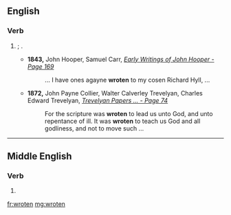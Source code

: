 ==English==

===Verb===
{{head|en|verb form}}

# {{context|archaic|lang=en}} {{past participle of|write|nodot=yes}}; {{l|en|written}}.
#* '''1843,''' John Hooper, Samuel Carr, ''[http://books.google.com/books?id=Bto7AAAAIAAJ&pg=PA169&dq=%22wroten%22 Early Writings of John Hooper - Page 169]''
#*: ... I have ones agayne '''wroten''' to my cosen Richard Hyll, ...
#* '''1872,''' John Payne Collier, Walter Calverley Trevelyan, Charles Edward Trevelyan, ''[http://books.google.com/books?id=V-8IAAAAIAAJ&pg=PA74&dq=%22wroten%22 Trevelyan Papers ... - Page 74]''
#*: For the scripture was '''wroten''' to lead us unto God, and unto repentance of ill. It was '''wroten''' to teach us God and all godliness, and not to move such ...

----

==Middle English==

===Verb===
{{head|enm|verb form}}

# {{form of|plural simple past form|writen|lang=enm}}

[[fr:wroten]]
[[mg:wroten]]